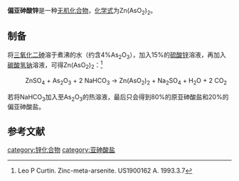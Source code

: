 {{chembox
| Verifiedfields = 
| Watchedfields = 
| verifiedrevid = 
| Name = 偏亚砷酸锌
|CustomizedImage=[[File:2.svg|File:2.svg]][[File:Metaarsenit-Ion.svg|File:Metaarsenit-Ion.svg]][[File:Zn2+.svg|File:Zn2+.svg]]
| IUPACName = 
| OtherNames = 亚砷酸锌
|Section1={{Chembox Identifiers
| CASNo = 10326-24-6
| CASNo_Ref = {{cascite|changed|??}}
|  UNII_Ref  =  
|  UNII  =  
|  EINECS  =  
|  PubChem  = 
|  InChI  =  
|  SMILES  = 
}}
|Section3={{Chembox Properties
| Formula = Zn(AsO<sub>2</sub>)<sub>2</sub>
| MolarMass = 279.226
| Density = 
| Appearance = 无色固体<ref>W. M. Haynes. CRC Handbook of Chemistry and Physics 95<sup>th</sup>ed. CRC Press, 2014. pp 4-99</ref>
| Solubility = 难溶于水
| MeltingPt = 
| MeltingPt_notes = 
  }}
| Section8 = {{Chembox Related
|   OtherAnions = 
|   OtherCations =
|   OtherCpds = 
 }}
}}
'''偏亚砷酸锌'''是一种[[无机化合物|无机化合物]]，[[化学式|化学式]]为Zn(AsO<sub>2</sub>)<sub>2</sub>。

==制备==
将[[三氧化二砷|三氧化二砷]]溶于煮沸的水（约含4%As<sub>2</sub>O<sub>3</sub>），加入15%的[[硫酸锌|硫酸锌]]溶液，再加入[[碳酸氢钠|碳酸氢钠]]溶液，可得Zn(AsO<sub>2</sub>)<sub>2</sub>：<ref>Leo P Curtin. Zinc-meta-arsenite. US1900162 A. 1993.3.7</ref>
: ZnSO<sub>4</sub> + As<sub>2</sub>O<sub>3</sub> + 2 NaHCO<sub>3</sub> → Zn(AsO<sub>2</sub>)<sub>2</sub> + Na<sub>2</sub>SO<sub>4</sub> + H<sub>2</sub>O + 2 CO<sub>2</sub>
若将NaHCO<sub>3</sub>加入至As<sub>2</sub>O<sub>3</sub>的热溶液，最后只会得到80%的原亚砷酸盐和20%的偏亚砷酸盐。

==参考文献==
{{reflist}}
{{亚砷酸盐}}
[[category:锌化合物|category:锌化合物]]
[[category:亚砷酸盐|category:亚砷酸盐]]